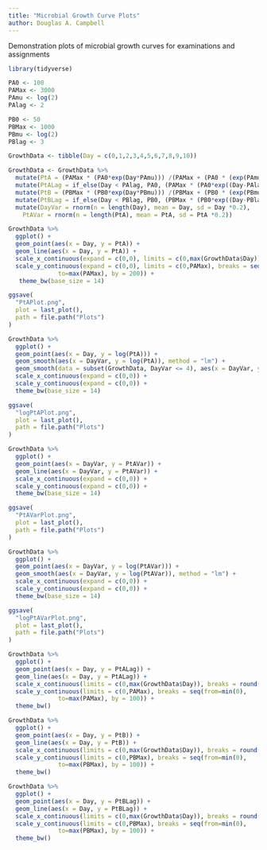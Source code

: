 ```yaml
---
title: "Microbial Growth Curve Plots"
author: Douglas A. Campbell
---
```


Demonstration plots of microbial growth curves for examinations and assignments

```r
library(tidyverse)
```

```r
PA0 <- 100
PAMax <- 3000
PAmu <- log(2)
PAlag <- 2

PB0 <- 50
PBMax <- 1000
PBmu <- log(2)
PBlag <- 3

GrowthData <- tibble(Day = c(0,1,2,3,4,5,6,7,8,9,10))

GrowthData <- GrowthData %>%
  mutate(PtA = (PAMax * (PA0*exp(Day*PAmu))) /(PAMax + (PA0 * (exp(PAmu * Day) - 1)))) %>%
  mutate(PtALag = if_else(Day < PAlag, PA0, (PAMax * (PA0*exp((Day-PAlag)*PAmu))) /(PAMax + (PA0 * (exp(PAmu * (Day-PAlag)) - 1))))) %>%
  mutate(PtB = (PBMax * (PB0*exp(Day*PBmu))) /(PBMax + (PB0 * (exp(PBmu * Day) - 1)))) %>%
  mutate(PtBLag = if_else(Day < PBlag, PB0, (PBMax * (PB0*exp((Day-PBlag)*PBmu))) /(PBMax + (PB0 * (exp(PBmu * (Day-PBlag)) - 1))))) |>
  mutate(DayVar = rnorm(n = length(Day), mean = Day, sd = Day *0.2),
    PtAVar = rnorm(n = length(PtA), mean = PtA, sd = PtA *0.2))
```

```r
GrowthData %>%
  ggplot() +
  geom_point(aes(x = Day, y = PtA)) +
  geom_line(aes(x = Day, y = PtA)) +
  scale_x_continuous(expand = c(0,0), limits = c(0,max(GrowthData$Day)), breaks = round(seq(0,10))) +
  scale_y_continuous(expand = c(0,0), limits = c(0,PAMax), breaks = seq(from=min(0),
              to=max(PAMax), by = 200)) + 
   theme_bw(base_size = 14)

ggsave(
  "PtAPlot.png",
  plot = last_plot(),
  path = file.path("Plots")
)

GrowthData %>%
  ggplot() +
  geom_point(aes(x = Day, y = log(PtA))) +
  geom_smooth(aes(x = DayVar, y = log(PtA)), method = "lm") +
  geom_smooth(data = subset(GrowthData, DayVar <= 4), aes(x = DayVar, y = log(PtA)), method = "lm") +
  scale_x_continuous(expand = c(0,0)) +
  scale_y_continuous(expand = c(0,0)) + 
  theme_bw(base_size = 14)

ggsave(
  "logPtAPlot.png",
  plot = last_plot(),
  path = file.path("Plots")
)

GrowthData %>%
  ggplot() +
  geom_point(aes(x = DayVar, y = PtAVar)) +
  geom_line(aes(x = DayVar, y = PtAVar)) +
  scale_x_continuous(expand = c(0,0)) +
  scale_y_continuous(expand = c(0,0)) + 
  theme_bw(base_size = 14)

ggsave(
  "PtAVarPlot.png",
  plot = last_plot(),
  path = file.path("Plots")
)

GrowthData %>%
  ggplot() +
  geom_point(aes(x = DayVar, y = log(PtAVar))) +
  geom_smooth(aes(x = DayVar, y = log(PtAVar)), method = "lm") +
  scale_x_continuous(expand = c(0,0)) +
  scale_y_continuous(expand = c(0,0)) + 
  theme_bw(base_size = 14)

ggsave(
  "logPtAVarPlot.png",
  plot = last_plot(),
  path = file.path("Plots")
)
```



```r
GrowthData %>%
  ggplot() +
  geom_point(aes(x = Day, y = PtALag)) +
  geom_line(aes(x = Day, y = PtALag)) +
  scale_x_continuous(limits = c(0,max(GrowthData$Day)), breaks = round(seq(0,10))) +
  scale_y_continuous(limits = c(0,PAMax), breaks = seq(from=min(0),
              to=max(PAMax), by = 100)) + 
  theme_bw()

```


```r
GrowthData %>%
  ggplot() +
  geom_point(aes(x = Day, y = PtB)) +
  geom_line(aes(x = Day, y = PtB)) +
  scale_x_continuous(limits = c(0,max(GrowthData$Day)), breaks = round(seq(0,10))) +
  scale_y_continuous(limits = c(0,PBMax), breaks = seq(from=min(0),
              to=max(PBMax), by = 100)) + 
  theme_bw()

```

```r
GrowthData %>%
  ggplot() +
  geom_point(aes(x = Day, y = PtBLag)) +
  geom_line(aes(x = Day, y = PtBLag)) +
  scale_x_continuous(limits = c(0,max(GrowthData$Day)), breaks = round(seq(0,10))) +
  scale_y_continuous(limits = c(0,PBMax), breaks = seq(from=min(0),
              to=max(PBMax), by = 100)) + 
  theme_bw()

```